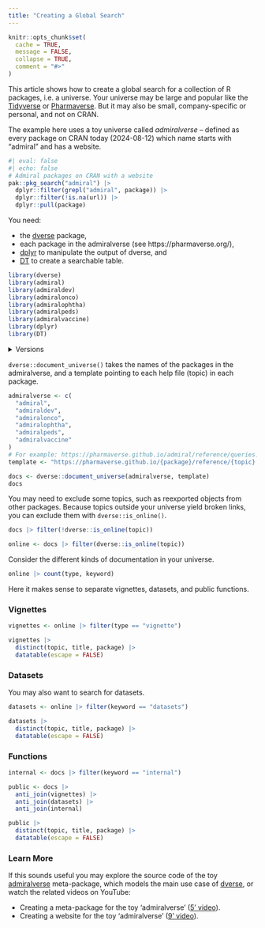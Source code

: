 ```yaml
---
title: "Creating a Global Search"
---
```


```r
knitr::opts_chunk$set(
  cache = TRUE,
  message = FALSE,
  collapse = TRUE,
  comment = "#>"
)
```

This article shows how to create a global search for a collection of R packages,
i.e. a universe. Your universe may be large and popular like the
[Tidyverse](https://tidyverse.org/) or [Pharmaverse](https://pharmaverse.org/).
But it may also be small, company-specific or personal, and not on CRAN.

The example here uses a toy universe  called *admiralverse* -- defined as every
package on CRAN today (2024-08-12) which name starts with "admiral" and has a
website.

```r
#| eval: false
#| echo: false
# Admiral packages on CRAN with a website
pak::pkg_search("admiral") |>
  dplyr::filter(grepl("admiral", package)) |>
  dplyr::filter(!is.na(url)) |>
  dplyr::pull(package)
```

You need:

* the [dverse](https://maurolepore.github.io/dverse/) package, 
* each package in the admiralverse (see https://pharmaverse.org/),
* [dplyr](https://dplyr.tidyverse.org/) to manipulate the output of dverse, and 
* [DT](https://rstudio.github.io/DT/) to create a searchable table.

```r
library(dverse)
library(admiral)
library(admiraldev)
library(admiralonco)
library(admiralophtha)
library(admiralpeds)
library(admiralvaccine)
library(dplyr)
library(DT)
```

<details><summary>Versions</summary>

```r
packageVersion("dverse")
packageVersion("admiral")
packageVersion("admiraldev")
packageVersion("admiralonco")
packageVersion("admiralophtha")
packageVersion("admiralpeds")
packageVersion("admiralvaccine")
packageVersion("dplyr")
packageVersion("DT")
```

</details>

`dverse::document_universe()` takes the names of the packages in the
admiralverse, and a template pointing to each help file (topic) in each package.

```r
admiralverse <- c(
  "admiral",
  "admiraldev",
  "admiralonco",
  "admiralophtha",
  "admiralpeds",
  "admiralvaccine"
)
# For example: https://pharmaverse.github.io/admiral/reference/queries.html
template <- "https://pharmaverse.github.io/{package}/reference/{topic}.html"

docs <- dverse::document_universe(admiralverse, template)
docs
```

You may need to exclude some topics, such as reexported objects from other
packages. Because topics outside your universe yield broken links, you can
exclude them with `dverse::is_online()`.

```r
docs |> filter(!dverse::is_online(topic))

online <- docs |> filter(dverse::is_online(topic))
```

Consider the different kinds of documentation in your universe.

```r
online |> count(type, keyword)
```

Here it makes sense to separate vignettes, datasets, and public functions.

### Vignettes

```r
vignettes <- online |> filter(type == "vignette")

vignettes |>
  distinct(topic, title, package) |>
  datatable(escape = FALSE)
```

### Datasets

You may also want to search for datasets.

```r
datasets <- online |> filter(keyword == "datasets")

datasets |>
  distinct(topic, title, package) |>
  datatable(escape = FALSE)
```

### Functions

```r
internal <- docs |> filter(keyword == "internal")

public <- docs |>
  anti_join(vignettes) |>
  anti_join(datasets) |>
  anti_join(internal)

public |>
  distinct(topic, title, package) |>
  datatable(escape = FALSE)
```

### Learn More

If this sounds useful you may explore the source code of the toy
[admiralverse](https://maurolepore.github.io/admiralverse) meta-package, which
models the main use case of [dverse](https://maurolepore.github.io/dverse/), or
watch the related videos on YouTube:

* Creating a meta-package for the toy 'admiralverse' ([5' video](https://youtu.be/ezVpsadSF7A)).
* Creating a website for the toy 'admiralverse' ([9' video](https://youtu.be/VhmnADBDXv0)).
